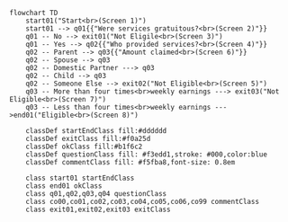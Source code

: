 ```mermaid
flowchart TD
    start01("Start<br>(Screen 1)")
    start01 --> q01{{"Were services gratuitous?<br>(Screen 2)"}}
    q01 -- No --> exit01("Not Eligile<br>(Screen 3)")
    q01 -- Yes --> q02{{"Who provided services?<br>(Screen 4)"}}
    q02 -- Parent --> q03{{"Amount claimed<br>(Screen 6)"}}
    q02 -- Spouse --> q03
    q02 -- Domestic Partner ---> q03
    q02 -- Child --> q03
    q02 -- Someone Else --> exit02("Not Eligible<br>(Screen 5)")
    q03 -- More than four times<br>weekly earnings ---> exit03("Not Eligible<br>(Screen 7)")
    q03 -- Less than four times<br>weekly earnings --->end01("Eligible<br>(Screen 8)")

    classDef startEndClass fill:#dddddd
    classDef exitClass fill:#f0a25d
    classDef okClass fill:#b1f6c2
    classDef questionClass fill: #f3edd1,stroke: #000,color:blue
    classDef commentClass fill: #f5fba8,font-size: 0.8em

    class start01 startEndClass
    class end01 okClass
    class q01,q02,q03,q04 questionClass
    class co00,co01,co02,co03,co04,co05,co06,co99 commentClass
    class exit01,exit02,exit03 exitClass
```